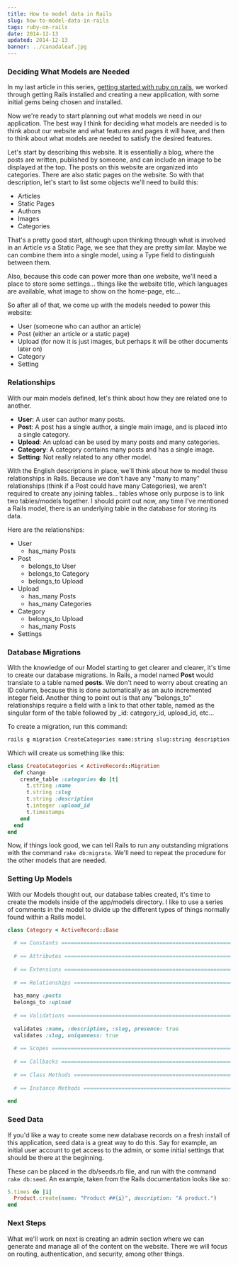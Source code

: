 ```yaml
---
title: How to model data in Rails
slug: how-to-model-data-in-rails
tags: ruby-on-rails
date: 2014-12-13
updated: 2014-12-13
banner: ../canadaleaf.jpg
---
```


### Deciding What Models are Needed 
 
In my last article in this series, [getting started with ruby on rails](http://www.leighhalliday.com/posts/making-this-site-getting-started-with-ruby-on-rails), we worked through getting Rails installed and creating a new application, with some initial gems being chosen and installed. 
 
Now we're ready to start planning out what models we need in our application. The best way I think for deciding what models are needed is to think about our website and what features and pages it will have, and then to think about what models are needed to satisfy the desired features. 
 
Let's start by describing this website. It is essentially a blog, where the posts are written, published by someone, and can include an image to be displayed at the top. The posts on this website are organized into categories. There are also static pages on the website. So with that description, let's start to list some objects we'll need to build this: 
 
- Articles 
- Static Pages 
- Authors 
- Images 
- Categories 
 
That's a pretty good start, although upon thinking through what is involved in an Article vs a Static Page, we see that they are pretty similar. Maybe we can combine them into a single model, using a Type field to distinguish between them. 
 
Also, because this code can power more than one website, we'll need a place to store some settings... things like the website title, which languages are available, what image to show on the home-page, etc... 
 
So after all of that, we come up with the models needed to power this website: 
 
- User (someone who can author an article) 
- Post (either an article or a static page) 
- Upload (for now it is just images, but perhaps it will be other documents later on) 
- Category 
- Setting 
 
### Relationships 
 
With our main models defined, let's think about how they are related one to another. 
 
- __User__: A user can author many posts. 
- __Post__: A post has a single author, a single main image, and is placed into a single category. 
- __Upload__: An upload can be used by many posts and many categories. 
- __Category__: A category contains many posts and has a single image. 
- __Setting__: Not really related to any other model. 
 
With the English descriptions in place, we'll think about how to model these relationships in Rails. Because we don't have any "many to many" relationships (think if a Post could have many Categories), we aren't required to create any joining tables... tables whose only purpose is to link two tables/models together. I should point out now, any time I've mentioned a Rails model, there is an underlying table in the database for storing its data. 
 
Here are the relationships: 
 
- User 
  - has_many Posts 
- Post 
  - belongs_to User 
  - belongs_to Category 
  - belongs_to Upload 
- Upload 
  - has_many Posts 
  - has_many Categories 
- Category 
  - belongs_to Upload 
  - has_many Posts  
- Settings 
 
### Database Migrations 
 
With the knowledge of our Model starting to get clearer and clearer, it's time to create our database migrations. In Rails, a model named __Post__ would translate to a table named __posts__. We don't need to worry about creating an ID column, because this is done automatically as an auto incremented integer field. Another thing to point out is that any "belongs_to" relationships require a field with a link to that other table, named as the singular form of the table followed by _id: category_id, upload_id, etc... 
 
To create a migration, run this command: 
 
```bash 
rails g migration CreateCategories name:string slug:string description:text upload_id:integer 
``` 
 
Which will create us something like this: 
 
```ruby 
class CreateCategories < ActiveRecord::Migration 
  def change 
    create_table :categories do |t| 
      t.string :name 
      t.string :slug 
      t.string :description 
      t.integer :upload_id 
      t.timestamps 
    end 
  end 
end 
``` 
 
Now, if things look good, we can tell Rails to run any outstanding migrations with the command `rake db:migrate`. We'll need to repeat the procedure for the other models  that are needed. 
 
### Setting Up Models 
 
With our Models thought out, our database tables created, it's time to create the models inside of the app/models directory. I like to use a series of comments in the model to divide up the different types of things normally found within a Rails model. 
 
```ruby 
class Category < ActiveRecord::Base 
 
  # == Constants ============================================================ 
 
  # == Attributes =========================================================== 
 
  # == Extensions =========================================================== 
 
  # == Relationships ======================================================== 
 
  has_many :posts 
  belongs_to :upload 
 
  # == Validations ========================================================== 
 
  validates :name, :description, :slug, presence: true 
  validates :slug, uniqueness: true 
 
  # == Scopes =============================================================== 
 
  # == Callbacks ============================================================ 
 
  # == Class Methods ======================================================== 
 
  # == Instance Methods ===================================================== 
 
end 
``` 
 
### Seed Data 
 
If you'd like a way to create some new database records on a fresh install of this application, seed data is a great way to do this. Say for example, an initial user account to get access to the admin, or some initial settings that should be there at the beginning. 
 
These can be placed in the db/seeds.rb file, and run with the command `rake db:seed`. An example, taken from the Rails documentation looks like so: 
```ruby 
5.times do |i| 
  Product.create(name: "Product ##{i}", description: "A product.") 
end 
``` 
 
### Next Steps 
 
What we'll work on next is creating an admin section where we can generate and manage all of the content on the website.  There we will focus on routing, authentication, and security, among other things.